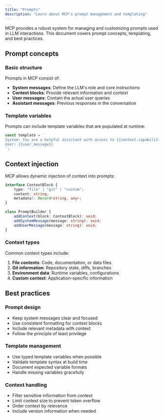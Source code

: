 ```yaml
---
title: "Prompts"
description: "Learn about MCP's prompt management and templating"
---
```


MCP provides a robust system for managing and customizing prompts used in LLM interactions. This document covers prompt concepts, templating, and best practices.

## Prompt concepts

### Basic structure

Prompts in MCP consist of:

- **System messages**: Define the LLM's role and core instructions
- **Context blocks**: Provide relevant information and context
- **User messages**: Contain the actual user queries
- **Assistant messages**: Previous responses in the conversation

### Template variables

Prompts can include template variables that are populated at runtime:

```typescript
const template = `
System: You are a helpful assistant with access to {{context.capabilities}}.
User: {{user_message}}
`;
```

## Context injection

MCP allows dynamic injection of context into prompts:

```typescript
interface ContextBlock {
    type: "file" | "git" | "custom";
    content: string;
    metadata?: Record<string, any>;
}

class PromptBuilder {
    addContext(block: ContextBlock): void;
    addSystemMessage(message: string): void;
    addUserMessage(message: string): void;
}
```

### Context types

Common context types include:

1. **File contents**: Code, documentation, or data files
2. **Git information**: Repository state, diffs, branches
3. **Environment data**: Runtime variables, configurations
4. **Custom context**: Application-specific information

## Best practices

### Prompt design

- Keep system messages clear and focused
- Use consistent formatting for context blocks
- Include relevant metadata with context
- Follow the principle of least privilege

### Template management

- Use typed template variables when possible
- Validate template syntax at build time
- Document expected variable formats
- Handle missing variables gracefully

### Context handling

- Filter sensitive information from context
- Limit context size to prevent token overflow
- Order context by relevance
- Include version information when needed 